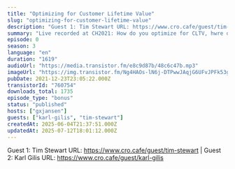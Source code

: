 ```yaml
---
title: "Optimizing for Customer Lifetime Value"
slug: "optimizing-for-customer-lifetime-value"
description: "Guest 1: Tim Stewart URL: https://www.cro.cafe/guest/tim-stewart | Guest 2: Karl Gilis URL: https://www.cro.cafe/guest/karl-gilis"
summary: "Live recorded at CH2021: How do you optimize for CLTV, hwre do you even begin and will you ever reach confidence in the metric at all...?"
episode: 0
season: 3
language: "en"
duration: "1619"
audioUrl: "https://media.transistor.fm/e8c9d87b/48c6c47b.mp3"
imageUrl: "https://img.transistor.fm/Ng4HAOs-lN6j-DTPwwJAqjG6UFvJPFk53gb7hBvgt18/rs:fill:3000:3000:1/q:60/aHR0cHM6Ly9pbWct/dXBsb2FkLXByb2R1/Y3Rpb24udHJhbnNp/c3Rvci5mbS8zOWZi/M2RiYzA4NDZmZWU4/OTMzMjYwMzk5NzA4/MDkxMS5qcGc.webp"
pubDate: 2021-12-23T23:05:22.000Z
transistorId: "760754"
downloads_total: 1735
episode_type: "bonus"
status: "published"
hosts: ["gxjansen"]
guests: ["karl-gilis", "tim-stewart"]
createdAt: 2025-06-04T21:37:51.000Z
updatedAt: 2025-07-12T18:01:12.000Z
---
```


Guest 1: Tim Stewart URL: https://www.cro.cafe/guest/tim-stewart | Guest 2: Karl Gilis URL: https://www.cro.cafe/guest/karl-gilis
